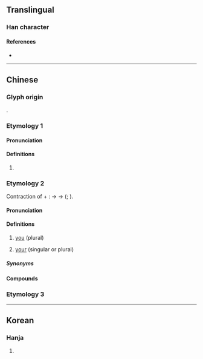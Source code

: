 {{character info}}
==Translingual==

===Han character===
{{Han char|rn=9|rad=人|as=07|sn=9|four=|canj=OSQL|ids=⿰亻那}}

====References====
* {{Han ref|kx=0103.290|dkj=00656|hdz=10154.070|uh=345A|ud=13402}}

----

==Chinese==

===Glyph origin===
{{Han compound|人|alt1=亻|那|ls=psc|c1=s|c2=p}}.

===Etymology 1===
{{zh-forms}}

====Pronunciation====
{{zh-pron
|m=nuó
|c=naa4,no4
|cat=
}}

====Definitions====
{{zh-hanzi}}

# {{n-g|Used for transliteration in Buddhist scriptures.}}

===Etymology 2===
{{zh-forms|alt=倷,那}}
Contraction of {{zh-l|*爾|you}} + {{zh-l|*拉|plural marker}}: {{IPAchar|/n̩ la/}} → {{IPAchar|/n̩ na/}} → {{IPAchar|/na/}} ({{zh-ref|You, 1995}}; {{zh-ref|Zhang, 2001}}).

====Pronunciation====
{{zh-pron
|w=3na
|cat=pron
}}

====Definitions====
{{zh-hanzi}}

# {{lb|zh|Northern Wu}} [[you]] (plural)
# {{lb|zh|Northern Wu}} [[your]] (singular or plural)
#: {{zh-x|立 辣 窗口頭 個 搿個 人 是 㑚 經理，對 𠲎？|tr=5liq+5laq&1tshaan keu deu&5hheq+5geq hheq&3nyin&3zr+3na&1jin li&3de va|The man standing near the window is '''your''' manager, right?|SH}}

=====Synonyms=====
{{zh-dial|你們}}

====Compounds====
{{zh-der|㑚好|戳㑚|戳㑚娘個屄}}

===Etymology 3===
{{zh-see|儷|var|only (''Min Dong'')}}

----

==Korean==

===Hanja===
{{ko-hanja|어찌|나}}

# {{rfdef|ko|sort=人07}}